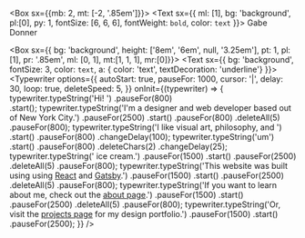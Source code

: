 

<!--https://npm.io/package/typewriter-effect -->

<!--https://www.typeitjs.com/-->
<!--this is the other import that might be better. it allows playing and pausing-->

<Box sx={{mb: 2, mt: [-2, '.85em']}}>
  <Text sx={{ ml: [1],  bg: 'background', pl:[0], py: 1, fontSize: [6, 6, 6], fontWeight: `bold`, color: `text` }}>
    Gabe Donner&nbsp;
  </Text>
</Box>

<!-- <HeroTyper /> -->

<!--<Box sx={{span:{bg:'background', fontSize: 3}}}>
  <TypeIt
    options={{
      strings: ["This will be typed out yada yada"],
      speed: 45,
      loop: true,
      lifeLife: false,
      }}
  />
</Box>-->

<Box sx={{ bg: 'background', height: ['8em', '6em', null, '3.25em'], pt: 1, pl: [1], pr: '.85em', ml: [0, 1], mt:[1, 1, 1], mr:[0]}}>
  <Text sx={{ bg: 'background', fontSize: 3, color: `text`, a: { color: 'text', textDecoration: 'underline'} }}>
    <Typewriter
      options={{
          autoStart: true,
          pauseFor: 1000,
          cursor: '|',
          delay: 30,
          loop: true,
          deleteSpeed: 5,
        }}
      onInit={(typewriter) => {
        typewriter.typeString('Hi! ')
          .pauseFor(800)  
          .start();
        typewriter.typeString('I\'m a designer and web developer based out of New York City.')
          .pauseFor(2500)
          .start()
          .pauseFor(800)
          .deleteAll(5)
          .pauseFor(800);
        typewriter.typeString('I like visual art, philosophy, and ')
          .start()
          .pauseFor(800)
          .changeDelay(100);
        typewriter.typeString('um')	
          .start()
          .pauseFor(800)
          .deleteChars(2)
          .changeDelay(25);
        typewriter.typeString(' ice cream.')
          .pauseFor(1500)
          .start()
          .pauseFor(2500)
          .deleteAll(5)
          .pauseFor(800);
        typewriter.typeString('This website was built using using <a target="_blank" rel="noopener noreferrer" href="https://www.reactjs.org">React</a> and <a target="_blank" rel="noopener noreferrer" href="https://www.gatsbyjs.com">Gatsby</a>.')
          .pauseFor(1500)
          .start()
          .pauseFor(2500)
          .deleteAll(5)
          .pauseFor(800);
        typewriter.typeString('If you want to learn about me, check out the <a href="/about">about page</a>.')
          .pauseFor(1500)
          .start()
          .pauseFor(2500)
          .deleteAll(5)
          .pauseFor(800);
        typewriter.typeString('Or, visit the <a href="/projects">projects page</a> for my design portfolio.')
          .pauseFor(1500)
          .start()
          .pauseFor(2500);
      }}
    />
  </Text>
</Box>